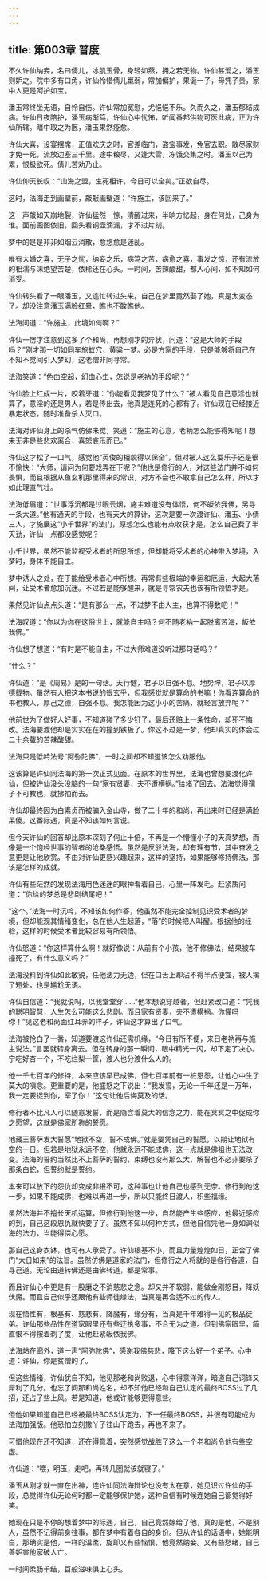 ```yaml
---
---
---
```

title: 第003章 普度
---





不久许仙纳妾，名曰倩儿，冰肌玉骨，身轻如燕，拥之若无物。许仙甚爱之，潘玉则妒之。院中多有口角，许仙怜惜倩儿羸弱，常加偏护，果诞一子，母凭子贵，家中人更是呵护如宝。

潘玉常终坐无语，自怜自伤。许仙常加宽慰，尤悒悒不乐。久而久之，潘玉郁结成病。许仙日夜陪护，潘玉病渐笃，许仙心中忧怖，听闻番邦供物可医此病，正为许仙所辖。暗中取之为医，潘玉果然痊愈。

许仙大喜，设宴摆席，正值欢庆之时，官差临门，盗宝事发，免官去职。散尽家财才免一死，流放边塞三千里。途中粮尽，又逢大雪，冻饿交集之时。潘玉以己为累，恨极欲死。倩儿苦劝乃止。

许仙仰天长叹：“山海之盟，生死相许，今日可以全矣。”正欲自尽。

这时，法海走到画壁前，敲敲画壁道：“许施主，该回来了。”

这一声敲如天崩地裂，许仙猛然一惊，清醒过来，半晌方忆起，身在何处，己身为谁。面前画图依旧，回头看铜壶滴漏，才不过片刻。

梦中的是是非非如烟云消散，愈想愈是迷乱。

唯有大婚之喜，无子之忧，纳妾之乐，病笃之苦，病愈之喜，事发之惊，还有流放的相濡与沫绝望苦楚，依稀还在心头。一时间，苦辣酸甜，都入心间，如不知如何消受。

许仙转头看了一眼潘玉，又连忙转过头来。自己在梦里竟然娶了她，真是太变态了。却没注意潘玉满脸红晕，瞧也不敢瞧他。

法海问道：“许施主，此境如何啊？”

许仙一愣才注意到这多了个和尚，再想刚才的异状，问道：“这是大师的手段吗？”刚才那一切如同车旅蚁穴，黄粱一梦。必是方家的手段，只是能够将自己在不知不觉间引入梦幻，这老僧非同寻常。

法海笑道：“色由空起，幻由心生，怎说是老衲的手段呢？”

许仙脸上红成一片，咬着牙道：“你能看见我梦见了什么？”被人看见自己意淫也就算了，意淫的还是男人，若是传出去，他真是连死的心都有了。许仙现在已经接近暴走状态，随时准备杀人灭口。

法海对许仙身上的杀气仿佛未觉，笑道：“施主的心意，老衲怎么能够得知呢！想来无非是些悲欢离合，喜怒哀乐而已。”

许仙这才松了一口气，感觉他“英俊的相貌得以保全”，但对被人这么耍乐子还是很不愉快：“大师，请问为何要戏弄在下呢？”他也是修行的人，对这些法门并不如何畏惧，而且根据从鱼玄机那里得来的常识，对方不会也不敢拿自己怎么样，所以才如此理直气壮。

法海低眉道：“世事浮沉都是过眼云烟，施主难道没有体悟，何不皈依我佛，另寻一条大道。”他有通天的手段，也有天大的算计，这次是要一次渡许仙、潘玉、小倩三人，才施展这“小千世界”的法门，原想怎么也能有点收获才是，怎么自己费了半天劲，许仙一点都没感觉呢？

小千世界，虽然不能监视受术者的所思所想，但却能将受术者的心神带入梦境，入梦时，身体不能自主。

梦中诱人之处，在于能给受术者心中所想。再常有些极端的幸运和厄运，大起大落间，让受术者愈加沉迷。不过若是能够醒来，就是寻常农夫也该有所领悟才是。

果然见许仙点点头道：“是有那么一点，不过梦不由人主，也算不得数吧！”

法海叹道：“你以为你在这俗世上，就能自主吗？何不随老衲一起脱离苦海，皈依我佛。”

许仙想了想道：“有时是不能自主，不过大师难道没听过那句话吗？”

“什么？”

许仙道：“是《周易》是的一句话。天行健，君子以自强不息。地势坤，君子以厚德载物。虽然有人把这本书说的很玄乎，但我感觉就是算命的书嘛！你看连算命的书也教人，厚己之德，自强不息。我怎能因为这小小的苦痛，就轻言放弃呢？”

他前世为了做好人好事，不知道碰了多少钉子，最后还赔上一条性命，却死不悔改。法海要渡他却是实实在在的撞到铁板了。你这不过是一梦，他却真实的体会过二十余载的苦辣酸甜。

法海只是低吟法号“阿弥陀佛”，一时之间却不知道该怎么劝服他。

这该算是许仙同法海的第一次正式见面。在原本的世界里，法海也曾想要渡化许仙，但被许仙没头没脑的一句“家有贤妻，夫不遭横祸。”给堵了回去。法海觉得孺子不可教也，就拂袖而去。

许仙却最终因为白素贞而被骗入金山寺，做了二十年的和尚，再出来时已经是满脸呆傻。这番际遇，真是不知该如何言说。

但今天许仙的回答却比原本深刻了何止十倍，不再是一个懵懂小子的天真梦想，而像是一个饱经世事的智者的沧桑感悟。虽然是反驳法海，却有理有节，其中奋发之意更是让他欣赏。不由对许仙更感兴趣起来，这样的坚持，如果能够修持佛法，那该是怎样的成就。

许仙有些茫然的发现法海用色迷迷的眼神看着自己，心里一阵发毛。赶紧质问道：“你给的梦总是悲剧结尾吧！”

“这个。”法海一时沉吟，不知该如何作答，他虽然不能完全控制见识受术者的梦境，但却能观其情绪变化，总在他人生起落，“落”的时候把人叫醒。根据他的经验，这样的时候受术者比较容易有所领悟。

许仙怒道：“你这样算什么啊！就好像说：从前有个小孩，他不修佛法，结果被车撞死了。有什么意义吗？”

法海没料到许仙如此敏锐，任他法力无边，但在口舌上却沾不得半点便宜，被人揭了短处，也是尴尬无语。

许仙自信道：“我就说吗，以我堂堂穿……”他本想说穿越者，但赶紧改口道：“凭我的聪明智慧，人生怎么可能这么悲剧。而且家有贤妻，夫不遭横祸。你懂吗你！”见这老和尚面红耳赤的样子，许仙这才算出了口气。

法海被抢白了一番，知道要渡这许仙还需机缘，“今日有所不便，来日老衲再与施主说法。”言罢就转身离去。但在转身的那一瞬间，眼中精光一闪，却下定了决心。宁吃好杏一个，不吃烂梨一筐，渡人也分渡什么人的。

他一千七百年的修持，本来应该早已成佛，但七百年前有一桩恩怨，让他心中生了莫大的嗔念。更重要的是，他盛怒之下说出：“我发誓，无论一千年还是一万年，我一定要捉到你，宰了你！”这句让他后悔莫及的话。

修行者不比凡人可以随意发誓，而是隐含着莫大的信念之力，能在冥冥之中促成你之愿望，这就是佛家所称的誓愿。

地藏王菩萨发大誓愿“地狱不空，誓不成佛。”就是要凭自己的誓愿，以期让地狱有空的一日。但若是地狱永远不空，他就永远不能成佛，这一点就是佛祖也无法改变。法海的誓约当然比不上菩萨的誓约，束缚也没有那么大，解誓也不必非要杀了那条白蛇，但誓约就是誓约。

本来可以放下的怨仇却变成非报不可，这种事也让他自己也感到无奈。修行到他这一步，如果不能成佛，也难以再进一步，所以只能终日渡人，积些福缘。

虽然法海并不擅长天机运算，但修行到他这一步，自然能产生些感应，他最近感应的到，自己这段恩仇就快要了了。虽然不知以何种方式，但他自信凭他一身如渊似海的法力，当能得偿心愿。

那自己这身衣钵，也可有人承受了。许仙根基不小，而且力量煌煌如日，正合了佛门“大日如来”的法旨。虽然仿佛是道家的法门，但修行之人将就的是各行各道，自寻己道。无论由道转佛还是由佛转道，都是常事。

而且许仙心中更是有一股磨之不消慈悲之念。却又并不软弱，能做金刚怒目，降妖伏魔。而且自己似乎还跟他有些师徒缘法，当真是再合适不过的传人。

现在悟性有，根基有、慈悲有、降魔有，缘分有，当真是千年难得一见的极品徒弟。许仙那些品性在道家眼里还有些迂执多事，不合无为之道。但到佛家眼里，简直恨不得按着剃了度，让他赶紧皈依我佛。

法海站在廊外，道一声“阿弥陀佛”，感谢我佛慈悲，降下这么好一个弟子。心中道：许仙，你是贫僧的了。

但这些情绪，许仙犹自不知，他见那老和尚败退，心中得意洋洋，暗道自己词锋又犀利了几分。也忘了问那和尚姓名，却不知他已经和自己认定的最终BOSS过了几招，还占了些上风。若是知道，他或许能够更得意些。

但他如果知道自己已经被最终BOSS认定为，下一任最终BOSS，并很有可能成为法海加强版。他恐怕立刻撒丫子往山下跑去，再也不来了。

可惜他现在还不知道，还在得意着，突然感觉战胜了这么一个老和尚令他有些空虚。

许仙道：“喂，明玉，走吧，再转几圈就该就寝了。”

潘玉从刚才就一直在出神，连许仙同法海辩论也没有太在意，她见识过许仙的手段，总觉得许仙无论何时都一定能够保护她，这种自信有时候连她自己都觉得好笑。

她现在只是不停的想着梦中的际遇，自己，自己竟然嫁给了他，真的是他，不是别人，虽然不记得前身往事，都在梦中有着各自的身份。但从许仙的话语中，她能明白，那确实是他，一样的温柔，旋即又有些恼恨，他竟然纳妾。又有些愁绪，自己善妒害他家破人亡。

一时间柔肠千结，百般滋味俱上心头。